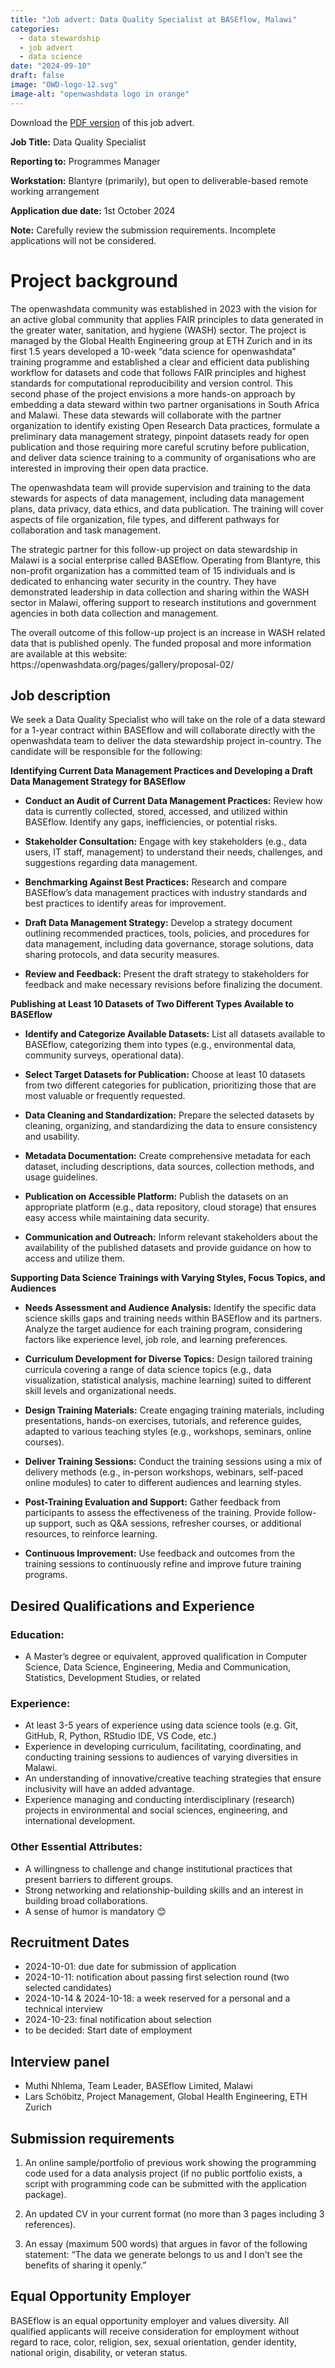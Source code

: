 ```yaml
---
title: "Job advert: Data Quality Specialist at BASEflow, Malawi"
categories:
  - data stewardship
  - job advert
  - data science
date: "2024-09-10"
draft: false
image: "OWD-logo-12.svg"
image-alt: "openwashdata logo in orange"
---
```


Download the [PDF version](path/to/your/file.pdf) of this job advert.

**Job Title:** Data Quality Specialist  

**Reporting to:** Programmes Manager  

**Workstation:** Blantyre (primarily), but open to deliverable-based remote working arrangement  

**Application due date:** 1st October 2024

**Note:** Carefully review the submission requirements. Incomplete applications will not be considered.


# Project background

The openwashdata community was established in 2023 with the vision for an active global community that applies FAIR principles to data generated in the greater water, sanitation, and hygiene (WASH) sector. The project is managed by the Global Health Engineering group at ETH Zurich and in its first 1.5 years developed a 10-week “data science for openwashdata” training programme and established a clear and efficient data publishing workflow for datasets and code that follows FAIR principles and highest standards for computational reproducibility and version control. This second phase of the project envisions a more hands-on approach by embedding a data steward within two partner organisations in South Africa and Malawi. These data stewards will collaborate with the partner organization to identify existing Open Research Data practices, formulate a preliminary data management strategy, pinpoint datasets ready for open publication and those requiring more careful scrutiny before publication, and deliver data science training to a community of organisations who are interested in improving their open data practice. 

The openwashdata team will provide supervision and training to the data stewards for aspects of data management, including data management plans, data privacy, data ethics, and data publication. The training will cover aspects of file organization, file types, and different pathways for collaboration and task management.

The strategic partner for this follow-up project on data stewardship in Malawi is a social enterprise called BASEflow. Operating from Blantyre, this non-profit organization has a committed team of 15 individuals and is dedicated to enhancing water security in the country. They have demonstrated leadership in data collection and sharing within the WASH sector in Malawi, offering support to research institutions and government agencies in both data collection and management. 

The overall outcome of this follow-up project is an increase in WASH related data that is published openly. The funded proposal and more information are available at this website: https://openwashdata.org/pages/gallery/proposal-02/ 

## Job description

We seek a Data Quality Specialist who will take on the role of a data steward for a 1-year contract within BASEflow and will collaborate directly with the openwashdata team to deliver the data stewardship project in-country. The candidate will be responsible for the following:

**Identifying Current Data Management Practices and Developing a Draft Data Management Strategy for BASEflow**

- **Conduct an Audit of Current Data Management Practices:** Review how data is currently collected, stored, accessed, and utilized within BASEflow. Identify any gaps, inefficiencies, or potential risks.

- **Stakeholder Consultation:** Engage with key stakeholders (e.g., data users, IT staff, management) to understand their needs, challenges, and suggestions regarding data management.

- **Benchmarking Against Best Practices:** Research and compare BASEflow's data management practices with industry standards and best practices to identify areas for improvement.

- **Draft Data Management Strategy:** Develop a strategy document outlining recommended practices, tools, policies, and procedures for data management, including data governance, storage solutions, data sharing protocols, and data security measures.

- **Review and Feedback:** Present the draft strategy to stakeholders for feedback and make necessary revisions before finalizing the document.

**Publishing at Least 10 Datasets of Two Different Types Available to BASEflow**

- **Identify and Categorize Available Datasets:** List all datasets available to BASEflow, categorizing them into types (e.g., environmental data, community surveys, operational data).

- **Select Target Datasets for Publication:** Choose at least 10 datasets from two different categories for publication, prioritizing those that are most valuable or frequently requested.

- **Data Cleaning and Standardization:** Prepare the selected datasets by cleaning, organizing, and standardizing the data to ensure consistency and usability.

- **Metadata Documentation:** Create comprehensive metadata for each dataset, including descriptions, data sources, collection methods, and usage guidelines.

- **Publication on Accessible Platform:** Publish the datasets on an appropriate platform (e.g., data repository, cloud storage) that ensures easy access while maintaining data security.

- **Communication and Outreach:** Inform relevant stakeholders about the availability of the published datasets and provide guidance on how to access and utilize them.

**Supporting Data Science Trainings with Varying Styles, Focus Topics, and Audiences**

- **Needs Assessment and Audience Analysis:** Identify the specific data science skills gaps and training needs within BASEflow and its partners. Analyze the target audience for each training program, considering factors like experience level, job role, and learning preferences.

- **Curriculum Development for Diverse Topics:** Design tailored training curricula covering a range of data science topics (e.g., data visualization, statistical analysis, machine learning) suited to different skill levels and organizational needs.

- **Design Training Materials:** Create engaging training materials, including presentations, hands-on exercises, tutorials, and reference guides, adapted to various teaching styles (e.g., workshops, seminars, online courses).

- **Deliver Training Sessions:** Conduct the training sessions using a mix of delivery methods (e.g., in-person workshops, webinars, self-paced online modules) to cater to different audiences and learning styles.

- **Post-Training Evaluation and Support:** Gather feedback from participants to assess the effectiveness of the training. Provide follow-up support, such as Q&A sessions, refresher courses, or additional resources, to reinforce learning.

- **Continuous Improvement:** Use feedback and outcomes from the training sessions to continuously refine and improve future training programs.

## Desired Qualifications and Experience

### Education:

- A Master’s degree or equivalent, approved qualification in Computer Science, Data Science, Engineering, Media and Communication, Statistics, Development Studies, or related 

### Experience:

- At least 3-5 years of experience using data science tools (e.g. Git, GitHub, R, Python, RStudio IDE, VS Code, etc.)
- Experience in developing curriculum, facilitating, coordinating, and conducting training sessions to audiences of varying diversities in Malawi. 
- An understanding of innovative/creative teaching strategies that ensure inclusivity will have an added advantage. 
- Experience managing and conducting interdisciplinary (research) projects in environmental and social sciences, engineering, and international development.

### Other Essential Attributes:

- A willingness to challenge and change institutional practices that present barriers to different groups.
- Strong networking and relationship-building skills and an interest in building broad collaborations.
- A sense of humor is mandatory 😊

## Recruitment Dates

- 2024-10-01: due date for submission of application
- 2024-10-11: notification about passing first selection round (two selected candidates)
- 2024-10-14 & 2024-10-18: a week reserved for a personal and a technical interview
- 2024-10-23: final notification about selection
- to be decided: Start date of employment

## Interview panel

- Muthi Nhlema, Team Leader, BASEflow Limited, Malawi
- Lars Schöbitz, Project Management, Global Health Engineering, ETH Zurich

## Submission requirements

1. An online sample/portfolio of previous work showing the programming code used for a data analysis project (if no public portfolio exists, a script with programming code can be submitted with the application package).

2. An updated CV in your current format (no more than 3 pages including 3 references).

3. An essay (maximum 500 words) that argues in favor of the following statement: “The data we generate belongs to us and I don't see the benefits of sharing it openly.” 

## Equal Opportunity Employer

BASEflow is an equal opportunity employer and values diversity. All qualified applicants will receive consideration for employment without regard to race, color, religion, sex, sexual orientation, gender identity, national origin, disability, or veteran status.




